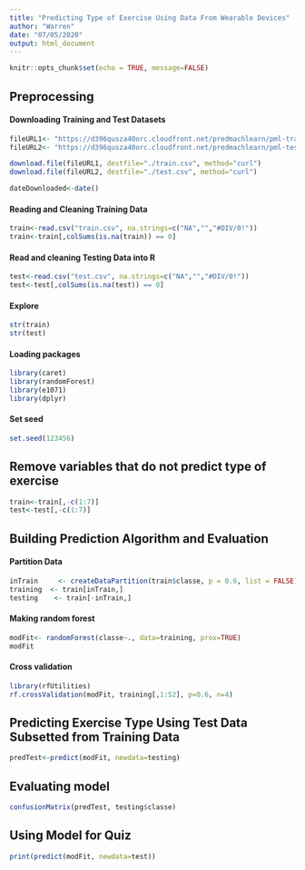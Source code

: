 ```yaml
---
title: "Predicting Type of Exercise Using Data From Wearable Devices"
author: "Warren"
date: "07/05/2020"
output: html_document
---
```


```r
knitr::opts_chunk$set(echo = TRUE, message=FALSE)
```

## Preprocessing
#### Downloading Training and Test Datasets
```r
fileURL1<- "https://d396qusza40orc.cloudfront.net/predmachlearn/pml-training.csv"
fileURL2<- "https://d396qusza40orc.cloudfront.net/predmachlearn/pml-testing.csv"

download.file(fileURL1, destfile="./train.csv", method="curl")
download.file(fileURL2, destfile="./test.csv", method="curl")

dateDownloaded<-date()
```

#### Reading and Cleaning Training Data
```r
train<-read.csv("train.csv", na.strings=c("NA","","#DIV/0!"))
train<-train[,colSums(is.na(train)) == 0]
```

#### Read and cleaning Testing Data into R
```r
test<-read.csv("test.csv", na.strings=c("NA","","#DIV/0!"))
test<-test[,colSums(is.na(test)) == 0]
```

#### Explore

```r
str(train)
str(test)
```

#### Loading packages
```r
library(caret)
library(randomForest)
library(e1071)
library(dplyr)
```

#### Set seed
```r
set.seed(123456)
```

## Remove variables that do not predict type of exercise
```r
train<-train[,-c(1:7)]
test<-test[,-c(1:7)]
```

## Building Prediction Algorithm and Evaluation
#### Partition Data
```r
inTrain     <- createDataPartition(train$classe, p = 0.6, list = FALSE)
training  <- train[inTrain,]
testing    <- train[-inTrain,]
```

#### Making random forest
```r
modFit<- randomForest(classe~., data=training, prox=TRUE)
modFit
```

#### Cross validation
```r
library(rfUtilities)
rf.crossValidation(modFit, training[,1:52], p=0.6, n=4)
```

## Predicting Exercise Type Using Test Data Subsetted from Training Data
```r
predTest<-predict(modFit, newdata=testing)
```

## Evaluating model
```r
confusionMatrix(predTest, testing$classe)
```

## Using Model for Quiz
```r
print(predict(modFit, newdata=test))
```